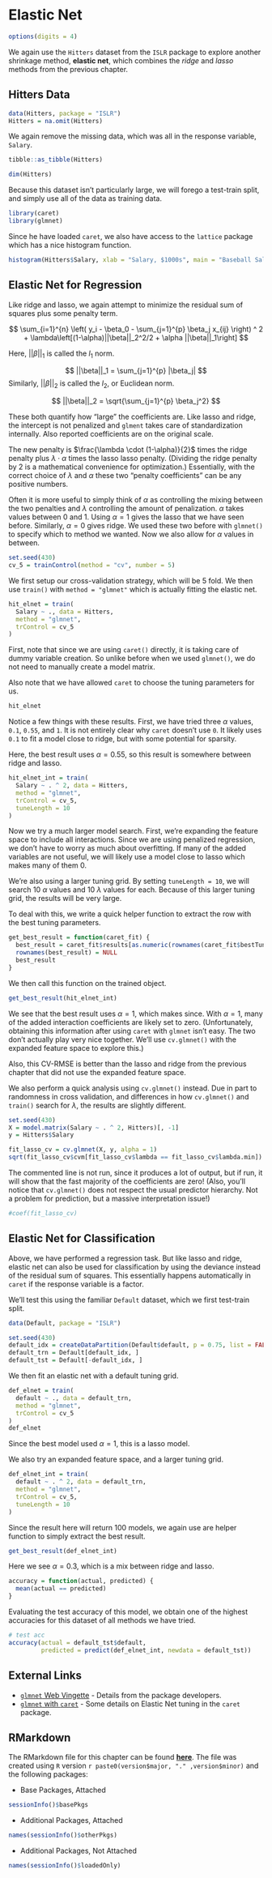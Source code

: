 # Elastic Net

```r
options(digits = 4)
```


We again use the `Hitters` dataset from the `ISLR` package to explore another shrinkage method, **elastic net**, which combines the *ridge* and *lasso* methods from the previous chapter.

## Hitters Data

```r
data(Hitters, package = "ISLR")
Hitters = na.omit(Hitters)
```

We again remove the missing data, which was all in the response variable, `Salary`.

```r
tibble::as_tibble(Hitters)
```

```r
dim(Hitters)
```

Because this dataset isn't particularly large, we will forego a test-train split, and simply use all of the data as training data.

```r
library(caret)
library(glmnet)
```

Since he have loaded `caret`, we also have access to the `lattice` package which has a nice histogram function.

```r
histogram(Hitters$Salary, xlab = "Salary, $1000s", main = "Baseball Salaries, 1986 - 1987")
```

## Elastic Net for Regression

Like ridge and lasso, we again attempt to minimize the residual sum of squares plus some penalty term.

$$
\sum_{i=1}^{n} \left( y_i - \beta_0 - \sum_{j=1}^{p} \beta_j x_{ij}    \right) ^ 2 + \lambda\left[(1-\alpha)||\beta||_2^2/2 + \alpha ||\beta||_1\right]
$$

Here, $||\beta||_1$ is called the $l_1$ norm.

$$
||\beta||_1 = \sum_{j=1}^{p} |\beta_j|
$$
Similarly, $||\beta||_2$ is called the $l_2$, or Euclidean norm.

$$
||\beta||_2 = \sqrt{\sum_{j=1}^{p} \beta_j^2}
$$

These both quantify how "large" the coefficients are. Like lasso and ridge, the intercept is not penalized and `glment` takes care of standardization internally. Also reported coefficients are on the original scale.

The new penalty is $\frac{\lambda \cdot (1-\alpha)}{2}$ times the ridge penalty plus $\lambda \cdot \alpha$ times the lasso lasso penalty. (Dividing the ridge penalty by 2 is a mathematical convenience for optimization.) Essentially, with the correct choice of $\lambda$ and $\alpha$ these two "penalty coefficients" can be any positive numbers.

Often it is more useful to simply think of $\alpha$ as controlling the mixing between the two penalties and $\lambda$ controlling the amount of penalization. $\alpha$ takes values between 0 and 1. Using $\alpha = 1$ gives the lasso that we have seen before. Similarly, $\alpha = 0$ gives ridge. We used these two before with `glmnet()` to specify which to method we wanted. Now we also allow for $\alpha$ values in between.

```r
set.seed(430)
cv_5 = trainControl(method = "cv", number = 5)
```

We first setup our cross-validation strategy, which will be 5 fold. We then use `train()` with `method = "glmnet"` which is actually fitting the elastic net.

```r
hit_elnet = train(
  Salary ~ ., data = Hitters,
  method = "glmnet",
  trControl = cv_5
)
```

First, note that since we are using `caret()` directly, it is taking care of dummy variable creation. So unlike before when we used `glmnet()`, we do not need to manually create a model matrix.

Also note that we have allowed `caret` to choose the tuning parameters for us.

```r
hit_elnet
```

Notice a few things with these results. First, we have tried three $\alpha$ values, `0.1`, `0.55`, and `1`. It is not entirely clear why `caret` doesn't use `0`. It likely uses `0.1` to fit a model close to ridge, but with some potential for sparsity.

Here, the best result uses $\alpha = 0.55$, so this result is somewhere between ridge and lasso.

```r
hit_elnet_int = train(
  Salary ~ . ^ 2, data = Hitters,
  method = "glmnet",
  trControl = cv_5,
  tuneLength = 10
)
```

Now we try a much larger model search. First, we're expanding the feature space to include all interactions. Since we are using penalized regression, we don't have to worry as much about overfitting. If many of the added variables are not useful, we will likely use a model close to lasso which makes many of them 0.

We're also using a larger tuning grid. By setting `tuneLength = 10`, we will search 10 $\alpha$ values and 10 $\lambda$ values for each. Because of this larger tuning grid, the results will be very large.

To deal with this, we write a quick helper function to extract the row with the best tuning parameters.

```r
get_best_result = function(caret_fit) {
  best_result = caret_fit$results[as.numeric(rownames(caret_fit$bestTune)), ]
  rownames(best_result) = NULL
  best_result
}
```

We then call this function on the trained object.


```r
get_best_result(hit_elnet_int)
```

We see that the best result uses $\alpha = 1$, which makes since. With $\alpha = 1$, many of the added interaction coefficients are likely set to zero. (Unfortunately, obtaining this information after using `caret` with `glmnet` isn't easy. The two don't actually play very nice together. We'll use `cv.glmnet()` with the expanded feature space to explore this.)

Also, this CV-RMSE is better than the lasso and ridge from the previous chapter that did not use the expanded feature space.

We also perform a quick analysis using `cv.glmnet()` instead. Due in part to randomness in cross validation, and differences in how `cv.glmnet()` and `train()` search for $\lambda$, the results are slightly different.

```r
set.seed(430)
X = model.matrix(Salary ~ . ^ 2, Hitters)[, -1]
y = Hitters$Salary

fit_lasso_cv = cv.glmnet(X, y, alpha = 1)
sqrt(fit_lasso_cv$cvm[fit_lasso_cv$lambda == fit_lasso_cv$lambda.min]) # CV-RMSE minimum
```

The commented line is not run, since it produces a lot of output, but if run, it will show that the fast majority of the coefficients are zero! (Also, you'll notice that `cv.glmnet()` does not respect the usual predictor hierarchy. Not a problem for prediction, but a massive interpretation issue!)

```r
#coef(fit_lasso_cv)
```

## Elastic Net for Classification

Above, we have performed a regression task. But like lasso and ridge, elastic net can also be used for classification by using the deviance instead of the residual sum of squares. This essentially happens automatically in `caret` if the response variable is a factor.

We'll test this using the familiar `Default` dataset, which we first test-train split.

```r
data(Default, package = "ISLR")
```

```r
set.seed(430)
default_idx = createDataPartition(Default$default, p = 0.75, list = FALSE)
default_trn = Default[default_idx, ]
default_tst = Default[-default_idx, ]
```

We then fit an elastic net with a default tuning grid.

```r
def_elnet = train(
  default ~ ., data = default_trn,
  method = "glmnet",
  trControl = cv_5
)
def_elnet
```

Since the best model used $\alpha = 1$, this is a lasso model.

We also try an expanded feature space, and a larger tuning grid.


```r
def_elnet_int = train(
  default ~ . ^ 2, data = default_trn,
  method = "glmnet",
  trControl = cv_5,
  tuneLength = 10
)
```

Since the result here will return 100 models, we again use are helper function to simply extract the best result.


```r
get_best_result(def_elnet_int)
```

Here we see $\alpha = 0.3$, which is a mix between ridge and lasso.

```r
accuracy = function(actual, predicted) {
  mean(actual == predicted)
}
```

Evaluating the test accuracy of this model, we obtain one of the highest accuracies for this dataset of all methods we have tried.

```r
# test acc
accuracy(actual = default_tst$default,
         predicted = predict(def_elnet_int, newdata = default_tst))
```


## External Links

- [`glmnet` Web Vingette](https://web.stanford.edu/~hastie/glmnet/glmnet_alpha.html) - Details from the package developers.
- [`glmnet` with `caret`](https://github.com/topepo/caret/issues/116) - Some details on Elastic Net tuning in the `caret` package.


## RMarkdown

The RMarkdown file for this chapter can be found [**here**](15-shrink.Rmd). The file was created using `R` version `r paste0(version$major, "." ,version$minor)` and the following packages:

- Base Packages, Attached

```r
sessionInfo()$basePkgs
```

- Additional Packages, Attached

```r
names(sessionInfo()$otherPkgs)
```

- Additional Packages, Not Attached

```r
names(sessionInfo()$loadedOnly)
```
